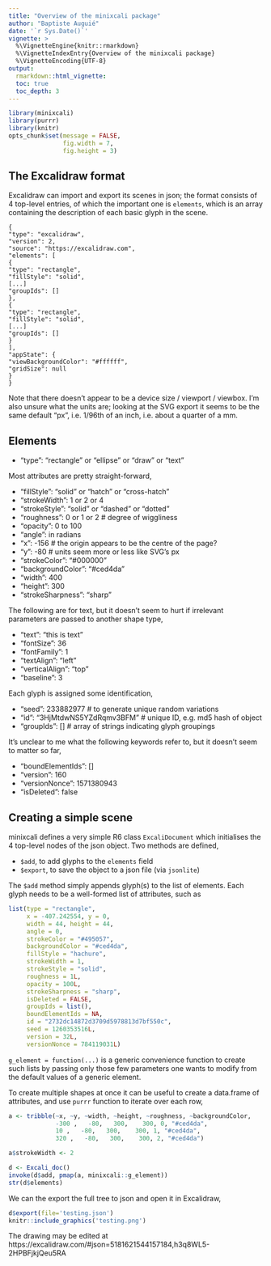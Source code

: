 ```yaml
---
title: "Overview of the minixcali package"
author: "Baptiste Auguié"
date: '`r Sys.Date()`'
vignette: >
  %\VignetteEngine{knitr::rmarkdown}
  %\VignetteIndexEntry{Overview of the minixcali package}
  %\VignetteEncoding{UTF-8}
output:
  rmarkdown::html_vignette:
  toc: true
  toc_depth: 3
---
```


```r
library(minixcali)
library(purrr)
library(knitr)
opts_chunk$set(message = FALSE,
               fig.width = 7,
               fig.height = 3)
```

## The Excalidraw format

Excalidraw can import and export its scenes in json; the format consists of 4 top-level entries, of which the important one is `elements`, which is an array containing the description of each basic glyph in the scene.

```
{
"type": "excalidraw",
"version": 2,
"source": "https://excalidraw.com",
"elements": [
{
"type": "rectangle",
"fillStyle": "solid",
[...]
"groupIds": []
},
{
"type": "rectangle",
"fillStyle": "solid",
[...]
"groupIds": []
}
],
"appState": {
"viewBackgroundColor": "#ffffff",
"gridSize": null
}
}
```

Note that there doesn't appear to be a device size / viewport / viewbox. I'm also unsure what the units are; looking at the SVG export it seems to be the same default "px", i.e. 1/96th of an inch, i.e. about a quarter of a mm.

## Elements

- "type": "rectangle" or "ellipse" or "draw" or "text"

Most attributes are pretty straight-forward,

- "fillStyle": "solid" or "hatch" or "cross-hatch"
- "strokeWidth": 1 or 2 or 4
- "strokeStyle": "solid" or "dashed" or "dotted"
- "roughness": 0 or 1 or 2 # degree of wiggliness
- "opacity": 0 to 100
- "angle": in radians
- "x": -156 # the origin appears to be the centre of the page?
- "y": -80  # units seem more or less like SVG's px
- "strokeColor": "#000000"
- "backgroundColor": "#ced4da"
- "width": 400 
- "height": 300
- "strokeSharpness": "sharp"

The following are for text, but it doesn't seem to hurt if irrelevant parameters are passed to another shape type,

- "text": "this is text"
- "fontSize": 36
- "fontFamily": 1
- "textAlign": "left"
- "verticalAlign": "top"
- "baseline": 3

Each glyph is assigned some identification,

- "seed": 233882977 # to generate unique random variations
- "id": "3HjMtdwNS5YZdRqmv3BFM" # unique ID, e.g. md5 hash of object
- "groupIds": [] # array of strings indicating glyph groupings

It's unclear to me what the following keywords refer to, but it doesn't seem to matter so far,

- "boundElementIds": []
- "version": 160
- "versionNonce": 1571380943
- "isDeleted": false

## Creating a simple scene

minixcali defines a very simple R6 class `ExcaliDocument` which initialises the 4 top-level nodes of the json object. Two methods are defined,

- `$add`, to add glyphs to the `elements` field
- `$export`, to save the object to a json file (via `jsonlite`)

The `$add` method simply appends glyph(s) to the list of elements. Each glyph needs to be a well-formed list of attributes, such as 

```r
list(type = "rectangle", 
     x = -407.242554, y = 0, 
     width = 44, height = 44, 
     angle = 0, 
     strokeColor = "#495057", 
     backgroundColor = "#ced4da", 
     fillStyle = "hachure", 
     strokeWidth = 1, 
     strokeStyle = "solid", 
     roughness = 1L, 
     opacity = 100L, 
     strokeSharpness = "sharp", 
     isDeleted = FALSE, 
     groupIds = list(), 
     boundElementIds = NA, 
     id = "2732dc14872d3709d5978813d7bf550c", 
     seed = 1260353516L, 
     version = 32L, 
     versionNonce = 784119031L)
```

`g_element = function(...)` is a generic convenience function to create such lists by passing only those few parameters one wants to modify from the default values of a generic element.

To create multiple shapes at once it can be useful to create a data.frame of attributes, and use `purrr` function to iterate over each row,

```r
a <- tribble(~x, ~y, ~width, ~height, ~roughness, ~backgroundColor,
             -300 ,   -80,   300,    300, 0, "#ced4da",
             10 ,   -80,   300,    300, 1, "#ced4da",
             320 ,   -80,   300,    300, 2, "#ced4da")

a$strokeWidth <- 2

d <- Excali_doc()
invoke(d$add, pmap(a, minixcali::g_element))
str(d$elements)
```

We can the export the full tree to json and open it in Excalidraw,

```r
d$export(file='testing.json')
knitr::include_graphics('testing.png')
```

The drawing may be edited at https://excalidraw.com/#json=5181621544157184,h3q8WL5-2HPBFjkjQeu5RA
